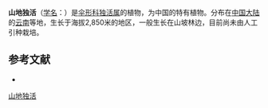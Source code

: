 {{NoteTA|G1=LS}}
{{Speciesbox
| name = 山地独活
| status = 
| status_system = 
| image = 
| genus = Heracleum
| species = oreocharis
| authority = Wolff
}}

'''山地独活'''（[[学名|学名]]：{{lang|la|''Heracleum oreocharis''}}）是[[伞形科|伞形科]][[独活属|独活属]]的植物，为中国的特有植物。分布在[[中国大陆|中国大陆]]的[[云南|云南]]等地，生长于海拔2,850米的地区，一般生长在山坡林边，目前尚未由人工引种栽培。

== 参考文献 ==
<div class="references-small">
* {{cite web| url =http://www.bioinfo.cn/db05/KmzwSpecies.php?action=view&id=22818| title =山地独活| work =《中国高等植物数据库全库》| publisher =中国科学院微生物研究所| author =昆明植物研究所| accessdate =2009-02-25| deadurl =yes| archiveurl =https://web.archive.org/web/20160305061926/http://www.bioinfo.cn/db05/KmzwSpecies.php?action=view&id=22818| archivedate =2016-03-05}}
</div>
{{Taxonbar|from=Q11044889}}

[[Category:独活属|山地独活]]


{{Apiales-stub}}